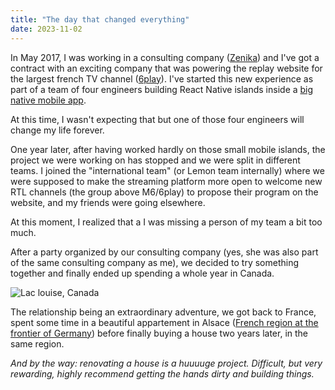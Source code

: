 ```yaml
---
title: "The day that changed everything"
date: 2023-11-02
---
```


In May 2017, I was working in a consulting company ([Zenika](https://zenika.com/)) and I've got a contract with an exciting company that was powering the replay website for the largest french TV channel ([6play](https://www.6play.fr/)).
I've started this new experience as part of a team of four engineers building React Native islands inside a [big native mobile app](https://play.google.com/store/apps/details?id=fr.m6.m6replay).

At this time, I wasn't expecting that but one of those four engineers will change my life forever.

One year later, after having worked hardly on those small mobile islands, the project we were working on has stopped and we were split in different teams. I joined the "international team" (or Lemon team internally) where we were supposed to make the streaming platform more open to welcome new RTL channels (the group above M6/6play) to propose their program on the website, and my friends were going elsewhere.

At this moment, I realized that a I was missing a person of my team a bit too much.

After a party organized by our consulting company (yes, she was also part of the same consulting company as me), we decided to try something together and finally ended up spending a whole year in Canada.

![Lac louise, Canada](/blog/assets/the-day-that-changed-everything/canada-lake.jpeg)

The relationship being an extraordinary adventure, we got back to France, spent some time in a beautiful appartement in Alsace ([French region at the frontier of Germany](https://earth.google.com/web/@48.2490582,7.53728725,168.24619957a,396350.73471324d,35y,0h,0t,0r/data=ChAaDgoIL20vMGN4MnIYAiABOgMKATA)) before finally buying a house two years later, in the same region.

_And by the way: renovating a house is a huuuuge project. Difficult, but very rewarding, highly recommend getting the hands dirty and building things._
